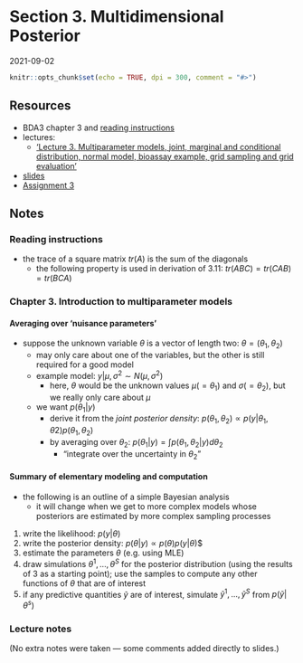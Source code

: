 # Section 3. Multidimensional Posterior

2021-09-02

```r
knitr::opts_chunk$set(echo = TRUE, dpi = 300, comment = "#>")
```

## Resources

- BDA3 chapter 3 and [reading instructions](`r paste0(CM_URL, "BDA3_ch03_reading-instructions.pdf")`)
- lectures:
  - ['Lecture 3. Multiparameter models, joint, marginal and conditional distribution, normal model, bioassay example, grid sampling and grid evaluation'](https://aalto.cloud.panopto.eu/Panopto/Pages/Viewer.aspx?id=ab958b4b-e2c4-4534-8305-aad100ba191f)
- [slides](`r paste0(CM_URL, "slides_ch3.pdf")`)
- [Assignment 3](`r paste0(CM_URL, "assignment-03.pdf")`)

## Notes

### Reading instructions

- the trace of a square matrix $tr(A)$ is the sum of the diagonals
  - the following property is used in derivation of 3.11: $tr(ABC) = tr(CAB) = tr(BCA)$

### Chapter 3. Introduction to multiparameter models

#### Averaging over 'nuisance parameters' {-}

- suppose the unknown variable $\theta$ is a vector of length two: $\theta= (\theta_1, \theta_2)$
  - may only care about one of the variables, but the other is still required for a good model
  - example model: $y | \mu, \sigma^2 \sim N(\mu, \sigma^2)$
    - here, $\theta$ would be the unknown values $\mu (=\theta_1)$ and $\sigma (=\theta_2)$, but we really only care about $\mu$
  - we want $p(\theta_1|y)$
    - derive it from the *joint posterior density*: $p(\theta_1, \theta_2) \propto p(y|\theta_1, \theta2) p(\theta_1, \theta_2)$
    - by averaging over $\theta_2$: $p(\theta_1|y) = \int p(\theta_1, \theta_2| y) d\theta_2$
      - "integrate over the uncertainty in $\theta_2$"

#### Summary of elementary modeling and computation {-}

- the following is an outline of a simple Bayesian analysis
  - it will change when we get to more complex models whose posteriors are estimated by more complex sampling processes
1. write the likelihood: $p(y|\theta)$
2. write the posterior density: $p(\theta|y) \propto p(\theta) p(y|\theta)$$
3. estimate the parameters $\theta$ (e.g. using MLE)
4. draw simulations $\theta^1, \dots, \theta^S$ for the posterior distribution (using the results of 3 as a starting point); use the samples to compute any other functions of $\theta$ that are of interest
5. if any predictive quantities $\tilde{y}$ are of interest, simulate $\tilde{y}^1, \dots, \tilde{y}^S$ from $p(\tilde{y} | \theta^s)$

### Lecture notes

(No extra notes were taken — some comments added directly to slides.)
